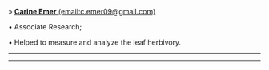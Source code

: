 » [**Carine Emer** (email:c.emer09@gmail.com)](https://carineemer.weebly.com/)

• Associate Research;

• Helped to measure and analyze the leaf herbivory.

_____________________________________________________________________________________________________

_____________________________________________________________________________________________________